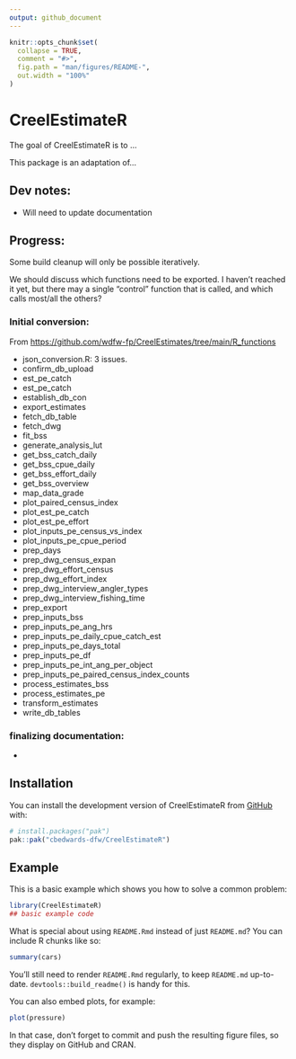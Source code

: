```yaml
---
output: github_document
---
```


<!-- README.md is generated from README.Rmd. Please edit that file -->

```r
knitr::opts_chunk$set(
  collapse = TRUE,
  comment = "#>",
  fig.path = "man/figures/README-",
  out.width = "100%"
)
```

# CreelEstimateR

<!-- badges: start -->
<!-- badges: end -->

The goal of CreelEstimateR is to ...

This package is an adaptation of...

## Dev notes:

- Will need to update documentation

## Progress:

Some build cleanup will only be possible iteratively.

We should discuss which functions need to be exported. I haven't reached it yet, but there
may a single "control" function that is called, and which calls most/all the others?

### Initial conversion:

From [https://github.com/wdfw-fp/CreelEstimates/tree/main/R_functions](https://github.com/wdfw-fp/CreelEstimates/tree/main/R_functions)

- json_conversion.R: 3 issues.
- confirm_db_upload
- est_pe_catch
- est_pe_catch
- establish_db_con
- export_estimates
- fetch_db_table
- fetch_dwg
- fit_bss
- generate_analysis_lut
- get_bss_catch_daily
- get_bss_cpue_daily
- get_bss_effort_daily
- get_bss_overview
- map_data_grade
- plot_paired_census_index
- plot_est_pe_catch
- plot_est_pe_effort
- plot_inputs_pe_census_vs_index
- plot_inputs_pe_cpue_period
- prep_days
- prep_dwg_census_expan
- prep_dwg_effort_census
- prep_dwg_effort_index
- prep_dwg_interview_angler_types
- prep_dwg_interview_fishing_time
- prep_export
- prep_inputs_bss
- prep_inputs_pe_ang_hrs
- prep_inputs_pe_daily_cpue_catch_est
- prep_inputs_pe_days_total
- prep_inputs_pe_df
- prep_inputs_pe_int_ang_per_object
- prep_inputs_pe_paired_census_index_counts
- process_estimates_bss
- process_estimates_pe
- transform_estimates
- write_db_tables



### finalizing documentation:

-

## Installation

You can install the development version of CreelEstimateR from [GitHub](https://github.com/) with:

``` r
# install.packages("pak")
pak::pak("cbedwards-dfw/CreelEstimateR")
```

## Example

This is a basic example which shows you how to solve a common problem:

```r
library(CreelEstimateR)
## basic example code
```

What is special about using `README.Rmd` instead of just `README.md`? You can include R chunks like so:

```r
summary(cars)
```

You'll still need to render `README.Rmd` regularly, to keep `README.md` up-to-date. `devtools::build_readme()` is handy for this.

You can also embed plots, for example:

```r
plot(pressure)
```

In that case, don't forget to commit and push the resulting figure files, so they display on GitHub and CRAN.
